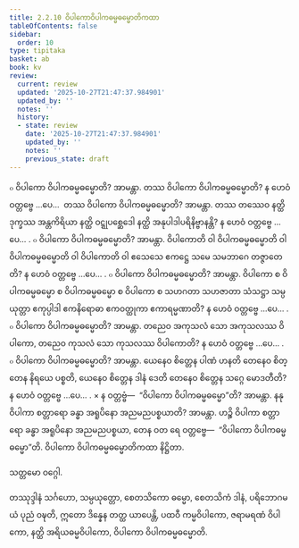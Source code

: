 ```yaml
---
title: 2.2.10 ဝိပါကောဝိပါကဓမ္မဓမ္မောတိကထာ
tableOfContents: false
sidebar:
  order: 10
type: tipitaka
basket: ab
book: kv
review:
  current: review
  updated: '2025-10-27T21:47:37.984901'
  updated_by: ''
  notes: ''
  history:
  - state: review
    date: '2025-10-27T21:47:37.984901'
    updated_by: ''
    notes: ''
    previous_state: draft
---
```



<ReviewStatus review={frontmatter.review} showDetails={true} />

<HypothesisAnnotation frontmatter={frontmatter} />

<DynamicBreadcrumb />

<Division number="501" book="kv" e="ch" v="32" p="267">

<Paragraph number="1710" book="kv">
๐ ဝိပါကော ဝိပါကဓမ္မဓမ္မောတိ? အာမန္တာ. တဿ ဝိပါကော ဝိပါကဓမ္မဓမ္မောတိ? န ဟေဝံ ဝတ္တဗ္ဗေ …ပေ…  တဿ ဝိပါကော ဝိပါကဓမ္မဓမ္မောတိ? အာမန္တာ. တဿ တဿေဝ နတ္ထိ ဒုက္ခဿ အန္တကိရိယာ နတ္ထိ ဝဋ္ဋုပစ္ဆေဒေါ နတ္ထိ အနုပါဒါပရိနိဗ္ဗာနန္တိ? န ဟေဝံ ဝတ္တဗ္ဗေ …ပေ… .
</Paragraph>

<Paragraph number="1711" book="kv">
๐ ဝိပါကော ဝိပါကဓမ္မဓမ္မောတိ? အာမန္တာ. ဝိပါကောတိ ဝါ ဝိပါကဓမ္မဓမ္မောတိ ဝါ ဝိပါကဓမ္မဓမ္မောတိ ဝါ ဝိပါကောတိ ဝါ ဧသေသေ ဧကဋ္ဌေ သမေ သမဘာဂေ တဇ္ဇာတေတိ? န ဟေဝံ ဝတ္တဗ္ဗေ …ပေ… .
</Paragraph>

<Paragraph number="1712" book="kv">
๐ ဝိပါကော ဝိပါကဓမ္မဓမ္မောတိ? အာမန္တာ. ဝိပါကော စ ဝိပါကဓမ္မဓမ္မော စ ဝိပါကဓမ္မဓမ္မော စ ဝိပါကော စ သဟဂတာ သဟဇာတာ သံသဋ္ဌာ သမ္ပယုတ္တာ ဧကုပ္ပါဒါ ဧကနိရောဓာ ဧကဝတ္ထုကာ ဧကာရမ္မဏာတိ? န ဟေဝံ ဝတ္တဗ္ဗေ …ပေ… .
</Paragraph>

<Paragraph number="1713" book="kv">
๐ ဝိပါကော ဝိပါကဓမ္မဓမ္မောတိ? အာမန္တာ. တညေဝ အကုသလံ သော အကုသလဿ ဝိပါကော, တညေဝ ကုသလံ သော ကုသလဿ ဝိပါကောတိ? န ဟေဝံ ဝတ္တဗ္ဗေ …ပေ… .
</Paragraph>

<Paragraph number="1714" book="kv">
๐ ဝိပါကော ဝိပါကဓမ္မဓမ္မောတိ? အာမန္တာ. ယေနေဝ စိတ္တေန ပါဏံ ဟနတိ တေနေဝ စိတ္တေန နိရယေ ပစ္စတိ, ယေနေဝ စိတ္တေန ဒါနံ ဒေတိ တေနေဝ စိတ္တေန သဂ္ဂေ မောဒတီတိ? န ဟေဝံ ဝတ္တဗ္ဗေ …ပေ… .
</Paragraph>

</Division>
<Division number="502" book="kv" e="ch" v="32" p="268">

<Paragraph number="1715" book="kv">
× န ဝတ္တဗ္ဗံ—  “ဝိပါကော ဝိပါကဓမ္မဓမ္မော”တိ? အာမန္တာ. နနု ဝိပါကာ စတ္တာရော ခန္ဓာ အရူပိနော အညမညပစ္စယာတိ? အာမန္တာ. ဟဉ္စိ ဝိပါကာ စတ္တာရော ခန္ဓာ အရူပိနော အညမညပစ္စယာ, တေန ဝတ ရေ ဝတ္တဗ္ဗေ—  “ဝိပါကော ဝိပါကဓမ္မဓမ္မော”တိ.

</Paragraph>
</Division>

<Paragraph number="1716" type="center" book="kv">
ဝိပါကော ဝိပါကဓမ္မဓမ္မောတိကထာ နိဋ္ဌိတာ.

  
သတ္တမော ဝဂ္ဂေါ.



</Paragraph>

<Paragraph number="1717" type="center" book="kv">
တဿုဒ္ဒါနံ


</Paragraph>

<Paragraph number="1718" book="kv">
သင်္ဂဟော, သမ္ပယုတ္တော, စေတသိကော ဓမ္မော, စေတသိကံ ဒါနံ, ပရိဘောဂမယံ ပုညံ ဝဍ္ဎတိ, ဣတော ဒိန္နေန တတ္ထ ယာပေန္တိ, ပထဝီ ကမ္မဝိပါကော, ဇရာမရဏံ ဝိပါကော, နတ္ထိ အရိယဓမ္မဝိပါကော, ဝိပါကော ဝိပါကဓမ္မဓမ္မောတိ.
</Paragraph>